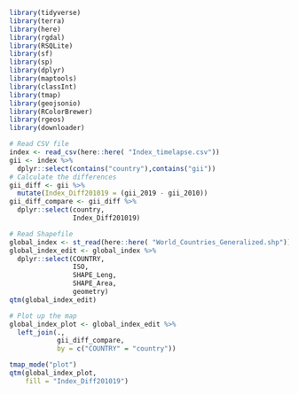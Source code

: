 ```r
library(tidyverse)
library(terra)
library(here)
library(rgdal)
library(RSQLite)
library(sf)
library(sp)
library(dplyr)
library(maptools)
library(classInt)
library(tmap)
library(geojsonio)
library(RColorBrewer)
library(rgeos)
library(downloader)
```


```r
# Read CSV file
index <- read_csv(here::here( "Index_timelapse.csv"))
gii <- index %>%
  dplyr::select(contains("country"),contains("gii"))
# Calculate the differences
gii_diff <- gii %>%
  mutate(Index_Diff201019 = (gii_2019 - gii_2010))
gii_diff_compare <- gii_diff %>%
  dplyr::select(country, 
                Index_Diff201019)
```


```r
# Read Shapefile
global_index <- st_read(here::here( "World_Countries_Generalized.shp"))
global_index_edit <- global_index %>%
  dplyr::select(COUNTRY,
                ISO,
                SHAPE_Leng,
                SHAPE_Area,
                geometry)
qtm(global_index_edit)
```


```r
# Plot up the map
global_index_plot <- global_index_edit %>%
  left_join(.,
            gii_diff_compare,
            by = c("COUNTRY" = "country"))

tmap_mode("plot")
qtm(global_index_plot,
    fill = "Index_Diff201019")
```

